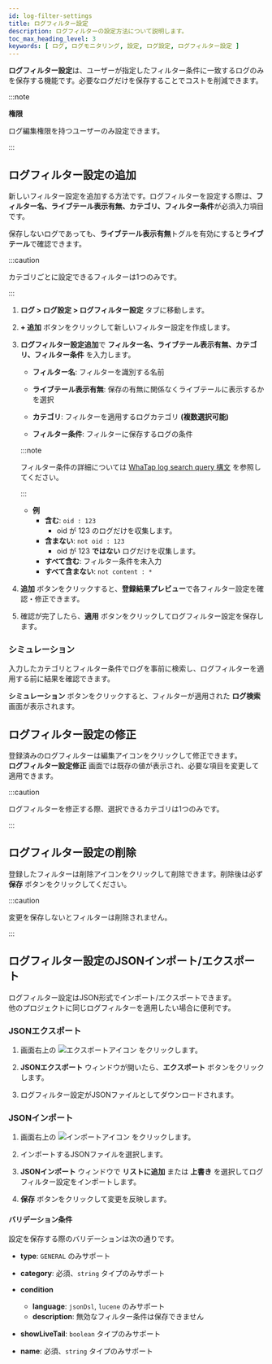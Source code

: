 ```yaml
---
id: log-filter-settings
title: ログフィルター設定
description: ログフィルターの設定方法について説明します。 
toc_max_heading_level: 3
keywords: [ ログ, ログモニタリング, 設定, ログ設定, ログフィルター設定 ]
---
```


**ログフィルター設定**は、ユーザーが指定したフィルター条件に一致するログのみを保存する機能です。必要なログだけを保存することでコストを削減できます。  

:::note

**権限**

ログ編集権限を持つユーザーのみ設定できます。

:::

## ログフィルター設定の追加

新しいフィルター設定を追加する方法です。ログフィルターを設定する際は、**フィルター名、ライブテール表示有無、カテゴリ、フィルター条件**が必須入力項目です。

保存しないログであっても、**ライブテール表示有無**トグルを有効にすると**ライブテール**で確認できます。  

:::caution

カテゴリごとに設定できるフィルターは1つのみです。

:::

1. **ログ > ログ設定 > ログフィルター設定** タブに移動します。

1. **+ 追加** ボタンをクリックして新しいフィルター設定を作成します。

1. **ログフィルター設定追加**で **フィルター名、ライブテール表示有無、カテゴリ、フィルター条件** を入力します。

    - **フィルター名**: フィルターを識別する名前

    - **ライブテール表示有無**: 保存の有無に関係なくライブテールに表示するかを選択

    - **カテゴリ**: フィルターを適用するログカテゴリ **(複数選択可能)**

    - **フィルター条件**: フィルターに保存するログの条件
    
    :::note
    
    フィルター条件の詳細については [WhaTap log search query 構文](https://docs.whatap.io/log/log-search-query) を参照してください。
    
    :::

    - **例**
        - **含む**: `oid : 123`
            - oid が 123 のログだけを収集します。
        - **含まない**: `not oid : 123`
            - oid が 123 **ではない** ログだけを収集します。
        - **すべて含む**: フィルター条件を未入力
        - **すべて含まない**: `not content : *`
    
1. **追加** ボタンをクリックすると、**登録結果プレビュー**で各フィルター設定を確認・修正できます。

1. 確認が完了したら、**適用** ボタンをクリックしてログフィルター設定を保存します。

### シミュレーション

入力したカテゴリとフィルター条件でログを事前に検索し、ログフィルターを適用する前に結果を確認できます。

**シミュレーション** ボタンをクリックすると、フィルターが適用された **ログ検索** 画面が表示されます。 

## ログフィルター設定の修正

登録済みのログフィルターは編集アイコンをクリックして修正できます。  
**ログフィルター設定修正** 画面では既存の値が表示され、必要な項目を変更して適用できます。

:::caution

ログフィルターを修正する際、選択できるカテゴリは1つのみです。

:::

## ログフィルター設定の削除

登録したフィルターは削除アイコンをクリックして削除できます。削除後は必ず **保存** ボタンをクリックしてください。

:::caution

変更を保存しないとフィルターは削除されません。 

:::

## ログフィルター設定のJSONインポート/エクスポート

ログフィルター設定はJSON形式でインポート/エクスポートできます。  
他のプロジェクトに同じログフィルターを適用したい場合に便利です。

### JSONエクスポート

1. 画面右上の ![エクスポートアイコン](/img/ic-json-export.svg) をクリックします。

1. **JSONエクスポート** ウィンドウが開いたら、**エクスポート** ボタンをクリックします。 

1. ログフィルター設定がJSONファイルとしてダウンロードされます。

### JSONインポート

1. 画面右上の ![インポートアイコン](/img/ic-json-import.svg) をクリックします。

1. インポートするJSONファイルを選択します。 

1. **JSONインポート** ウィンドウで **リストに追加** または **上書き** を選択してログフィルター設定をインポートします。

1. **保存** ボタンをクリックして変更を反映します。

#### バリデーション条件

設定を保存する際のバリデーションは次の通りです。 

- **type**: `GENERAL` のみサポート

- **category**: 必須、`string` タイプのみサポート

- **condition**
    - **language**: `jsonDsl`, `lucene` のみサポート
    - **description**: 無効なフィルター条件は保存できません

- **showLiveTail**: `boolean` タイプのみサポート

- **name**: 必須、`string` タイプのみサポート